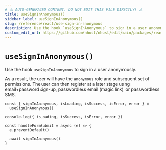```yaml
---
# ⚠️ AUTO-GENERATED CONTENT. DO NOT EDIT THIS FILE DIRECTLY! ⚠️
title: useSignInAnonymous()
sidebar_label: useSignInAnonymous()
slug: /reference/react/use-sign-in-anonymous
description: Use the hook `useSignInAnonymous` to sign in a user anonymously.
custom_edit_url: https://github.com/nhost/nhost/edit/main/packages/react/src/hooks/authentication.ts#L242
---
```


# `useSignInAnonymous()`

Use the hook `useSignInAnonymous` to sign in a user anonymously.

As a result, the user will have the `anonymous` role and subsequent set of permissions.
The user can then register at a later stage using email+password sign-up, passwordless email (magic link), or passwordless SMS.

```tsx
const { signInAnonymous, isLoading, isSuccess, isError, error } =
  useSignInAnonymous()

console.log({ isLoading, isSuccess, isError, error })

const handleFormSubmit = async (e) => {
  e.preventDefault()

  await signInAnonymous()
}
```
